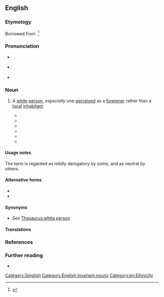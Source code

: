 ==English==
{{was wotd|2018|August|9}}

===Etymology===
Borrowed from {{bor|en|nan|紅毛|tr=[[âng-mô]]||lit=red hair|person of Western descent}}.<ref>{{R:Oxford Dictionaries Online}}</ref>

===Pronunciation===
* {{a|RP}} {{IPA|/ˌaŋ ˈməʊ/|lang=en}}
* {{a|GA}} {{IPA|/ˌaŋ ˈmoʊ/|lang=en}}
* {{a|Singapore}} {{IPA|/ˈɑŋ ˈmoʊ/|lang=en}}

===Noun===
{{en-noun|ang moh|s|head=ang moh}}

# {{lb|en|Singapore|Malaysia|informal|possibly|mildly|derogatory}} A [[white#Adjective|white]] [[person]], ''especially'' one [[perceive]]d as a [[foreigner]] rather than a [[local#Adjective|local]] [[inhabitant]]. {{defdate|from 19th c.}}
#* {{quote-book|author=Neil Humphreys|authorlink=Neil Humphreys|chapter=|title=Notes from an Even Smaller Island|location=Singapore|publisher=Times Books International|year=2001|isbn=978-981-232-176-3|title2=Notes from an Even Smaller Island: Singapore through a Young Brit’s Eyes|location2=Singapore|publisher2=[[w:Marshall Cavendish|Marshall Cavendish Editions]]|year2=2004 (2005 printing)|page2=208|pageurl2=https://books.google.com/books?id=S4Daxsb2SIoC&pg=PA208|isbn2=978-981-232-797-0|passage=Apart from skin colour, I have nothing in common with these Caucasians. To be honest, I have very little in common with the expatriates who live in Singapore either. For a start, most of the '''ang mohs''' that live here, particularly the ones from Britain, tend to come from the upper-middle classes.}}
#* {{quote-book|author=Dawn Farnham|chapter=23|chapterurl=https://books.google.com/books?id=vbSJAAAAQBAJ&pg=PT77|title=The Red Thread: A Chinese Tale of Love and Fate in 1830s Singapore|series=The Straits Quartet|seriesvolume=1|location=Singapore|publisher={{w|Monsoon Books}}|year=2007|isbn=978-981-05-7567-0|passage=Zhen decided he liked Robert, although the Englishman smiled too much. Perhaps this was the '''''ang mo''''' way. In China, if a man smiled too much he was considered effeminate, but Zhen noticed that Baba Tan was completely at ease with them and laughed and smiled more in their company than when he was with the Chinese.}}
#* {{quote-book|author=Shirley Geok-lin Lim|authorlink=Shirley Geok-lin Lim|chapter=8|title=Joss and Gold|location=Singapore|publisher=[[w:Marshall Cavendish|Marshall Cavendish Editions]]|year=2010|page=254|pageurl=https://books.google.com/books?id=pSKJAAAAQBAJ&pg=PA254|isbn=978-981-4302-11-1|passage=Suyin recognized him immediately—the tall, uncomfortable-looking white man, the '''''ang moh''''' standing guard by the only unoccupied table in the cafe.}}
#* {{quote-book|author=Edmund M. Schirmer|chapter=Finding Home Again|title=When there were Tigers in Singapore: A Family Saga of the Japanese Occupation|location=Singapore|publisher=[[w:Marshall Cavendish|Marshall Cavendish Editions]]|year=2011|page=38|pageurl=https://books.google.com/books?id=lfuIAAAAQBAJ&pg=PA38|isbn=978-981-4398-17-6|passage=[H]e attracted the attention of a food vendor and pointed at a pot consisting of different cuts of meat stewed in a dark soy sauce broth, served with flat rice noodles on the side. The food vendors, or hawkers, smiled at each other beatifically while ladling out the hot soup and meat in a bowl. They were probably thinking something on the lines of, "The stupid '''''angmoh''''' doesn't know what he is about to eat!" '''''Angmoh''''', literally meaning "red hair," is the Hokkien Chinese collective term for Caucasians.}}
#* {{quote-journal|author=Wong Wei Han|quotee=Stephen Krempl|title=One bold move catapulted him to global stage: Man who heads his own HR consulting firm believes his willingness to stand out from the crowd and be counted was key to his success|url=http://www.straitstimes.com/business/one-bold-move-catapulted-him-to-global-stage|archiveurl=https://web.archive.org/web/20150901212302/http://www.straitstimes.com/business/one-bold-move-catapulted-him-to-global-stage|archivedate=1 September 2015|newspaper={{w|The Straits Times}}|location=Singapore|date=1 August 2015|passage=With my kind of career and background, I have the best of both worlds. You can't tell me I'm that '''ang moh''' (Caucasian) who doesn't understand. I'm the Asian who's been through the same challenges, and I would show you how to overcome them.}}
#* {{quote-book|author=Gwee Li Sui|authorlink=Gwee Li Sui|chapter=England|title=Spiaking Singlish: A Companion to how Singaporeans Communicate|location=Singapore|publisher=[[w:Marshall Cavendish|Marshall Cavendish Editions]]|year=2017|pages=67–68|pageurl=https://books.google.com/books?id=QOBBDwAAQBAJ&pg=PT67|isbn=978-981-4794-18-3|passage="'''Ang moh'''"  is still used today with an implicit sense of the cultural power '''ang mohs''' wield in postcolonial Singapore, whether we admit it anot.<!--not an error-->}}

====Usage notes====
The term is regarded as mildly derogatory by some, and as neutral by others.

====Alternative forms====
* {{l|en|angmoh}}
* {{l|en|ang mo}}

====Synonyms====
* ''See'' [[Thesaurus:white person]]

====Translations====
{{trans-see|white person|white}}

===References===
<references />

===Further reading===
* {{pedia|ang mo}}

[[Category:Singlish]]

[[Category:English invariant nouns]]
[[Category:en:Ethnicity]]